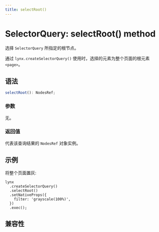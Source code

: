 ```yaml
---
title: selectRoot()
---
```


# SelectorQuery: selectRoot() method

选择 `SelectorQuery` 所指定的根节点。

通过 `lynx.createSelectorQuery()` 使用时，选择的元素为整个页面的根元素 `<page>`。

## 语法

```ts
selectRoot(): NodesRef;
```

### 参数

无。

### 返回值

代表该查询结果的 `NodesRef` 对象实例。

## 示例

将整个页面置灰:

```tsx
lynx
  .createSelectorQuery()
  .selectRoot()
  .setNativeProps({
    filter: 'grayscale(100%)',
  })
  .exec();
```

## 兼容性


<LegacyCompatTable metadata="lynx-api/selector-query/selectRoot" />
